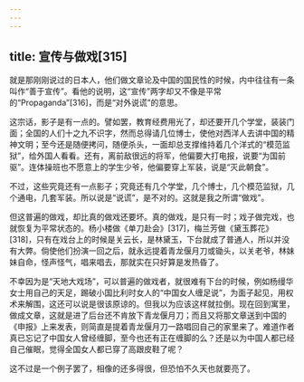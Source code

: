 ```yaml
---
---
---
```

title: 宣传与做戏[315]
---




就是那刚刚说过的日本人，他们做文章论及中国的国民性的时候，内中往往有一条叫作“善于宣传”。看他的说明，这“宣传”两字却又不像是平常的“Propaganda”[316]，而是“对外说谎”的意思。

这宗话，影子是有一点的。譬如罢，教育经费用光了，却还要开几个学堂，装装门面；全国的人们十之九不识字，然而总得请几位博士，使他对西洋人去讲中国的精神文明；至今还是随便拷问，随便杀头，一面却总支撑维持着几个洋式的“模范监狱”，给外国人看看。还有，离前敌很远的将军，他偏要大打电报，说要“为国前驱”。连体操班也不愿意上的学生少爷，他偏要穿上军装，说是“灭此朝食”。

不过，这些究竟还有一点影子；究竟还有几个学堂，几个博士，几个模范监狱，几个通电，几套军装。所以说是“说谎”，是不对的。这就是我之所谓“做戏”。

但这普遍的做戏，却比真的做戏还要坏。真的做戏，是只有一时；戏子做完戏，也就恢复为平常状态的。杨小楼做《单刀赴会》[317]，梅兰芳做《黛玉葬花》[318]，只有在戏台上的时候是关云长，是林黛玉，下台就成了普通人，所以并没有大弊。倘使他们扮演一回之后，就永远提着青龙偃月刀或锄头，以关老爷，林妹妹自命，怪声怪气，唱来唱去，那就实在只好算是发热昏了。

不幸因为是“天地大戏场”，可以普遍的做戏者，就很难有下台的时候，例如杨缦华女士用自己的天足，踢破小国比利时女人的“中国女人缠足说”，为面子起见，用权术来解围，这还可以说是很该原谅的。但我以为应该这样就拉倒。现在回到寓里，做成文章，这就是进了后台还不肯放下青龙偃月刀；而且又将那文章送到中国的《申报》上来发表，则简直是提着青龙偃月刀一路唱回自己的家里来了。难道作者真已忘记了中国女人曾经缠脚，至今也还有正在缠脚的么？还是以为中国人都已经自己催眠，觉得全国女人都已穿了高跟皮鞋了呢？

这不过是一个例子罢了，相像的还多得很，但恐怕不久天也就要亮了。